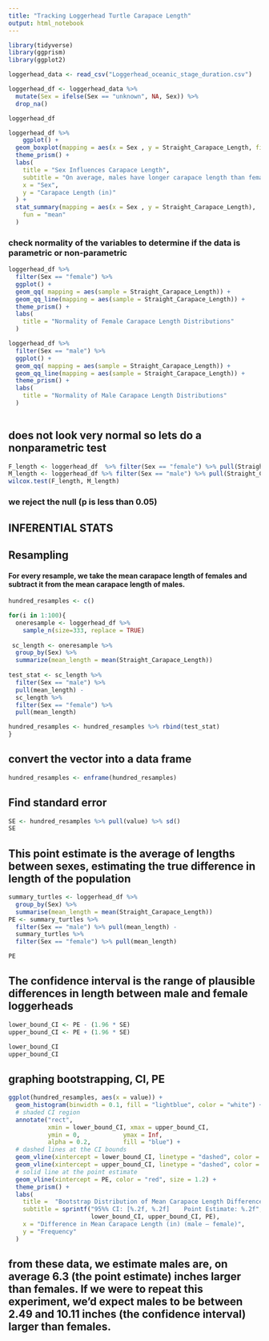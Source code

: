 ```yaml
---
title: "Tracking Loggerhead Turtle Carapace Length"
output: html_notebook
---
```


```r
library(tidyverse)
library(ggprism)
library(ggplot2)
```

```r
loggerhead_data <- read_csv("Loggerhead_oceanic_stage_duration.csv")

loggerhead_df <- loggerhead_data %>%
  mutate(Sex = ifelse(Sex == "unknown", NA, Sex)) %>% 
  drop_na()

loggerhead_df

```


```r
loggerhead_df %>%
    ggplot() + 
  geom_boxplot(mapping = aes(x = Sex , y = Straight_Carapace_Length, fill = Sex)) +
  theme_prism() +
  labs(
    title = "Sex Influences Carapace Length", 
    subtitle = "On average, males have longer carapace length than females",
    x = "Sex",
    y = "Carapace Length (in)"
  ) +
  stat_summary(mapping = aes(x = Sex , y = Straight_Carapace_Length), 
    fun = "mean"
  )

```


### check normality of the variables to determine if the data is parametric or non-parametric

```r
loggerhead_df %>%
  filter(Sex == "female") %>% 
  ggplot() +
  geom_qq( mapping = aes(sample = Straight_Carapace_Length)) +
  geom_qq_line(mapping = aes(sample = Straight_Carapace_Length)) + 
  theme_prism() + 
  labs(
    title = "Normality of Female Carapace Length Distributions"
  )

loggerhead_df %>%
  filter(Sex == "male") %>% 
  ggplot() +
  geom_qq( mapping = aes(sample = Straight_Carapace_Length)) +
  geom_qq_line(mapping = aes(sample = Straight_Carapace_Length)) +
  theme_prism() + 
  labs(
    title = "Normality of Male Carapace Length Distributions"
  )
  
```

## does not look very normal so lets do a nonparametric test 

```r
F_length <- loggerhead_df  %>% filter(Sex == "female") %>% pull(Straight_Carapace_Length)
M_length <- loggerhead_df %>% filter(Sex == "male") %>% pull(Straight_Carapace_Length)
wilcox.test(F_length, M_length)
```
### we reject the null (p is less than 0.05)

## INFERENTIAL STATS

## Resampling

#### For every resample, we take the mean carapace length of females and subtract it from the mean carapace length of males.

```r
hundred_resamples <- c()

for(i in 1:100){
  oneresample <- loggerhead_df %>%
    sample_n(size=333, replace = TRUE)
  
 sc_length <- oneresample %>% 
  group_by(Sex) %>%
  summarize(mean_length = mean(Straight_Carapace_Length))
  
test_stat <- sc_length %>% 
  filter(Sex == "male") %>% 
  pull(mean_length) -
  sc_length %>%
  filter(Sex == "female") %>%
  pull(mean_length)

hundred_resamples <- hundred_resamples %>% rbind(test_stat)
}

```

## convert the vector into a data frame 
```r
hundred_resamples <- enframe(hundred_resamples)
```


## Find standard error 
```r
SE <- hundred_resamples %>% pull(value) %>% sd()
SE
```

## This point estimate is the average of lengths between sexes, estimating the true difference in length of the population
```r
summary_turtles <- loggerhead_df %>% 
  group_by(Sex) %>%
  summarise(mean_length = mean(Straight_Carapace_Length))
PE <- summary_turtles %>% 
  filter(Sex == "male") %>% pull(mean_length) -
  summary_turtles %>%
  filter(Sex == "female") %>% pull(mean_length)

PE
```

## The confidence interval is the range of plausible differences in length between male and female loggerheads 
```r
lower_bound_CI <- PE - (1.96 * SE) 
upper_bound_CI <- PE + (1.96 * SE)

lower_bound_CI
upper_bound_CI
```


## graphing bootstrapping, CI, PE

```r
ggplot(hundred_resamples, aes(x = value)) +
  geom_histogram(binwidth = 0.1, fill = "lightblue", color = "white") +
  # shaded CI region
  annotate("rect",
           xmin = lower_bound_CI, xmax = upper_bound_CI,
           ymin = 0,            ymax = Inf,
           alpha = 0.2,         fill = "blue") +
  # dashed lines at the CI bounds
  geom_vline(xintercept = lower_bound_CI, linetype = "dashed", color = "blue", size = 1) +
  geom_vline(xintercept = upper_bound_CI, linetype = "dashed", color = "blue", size = 1) +
  # solid line at the point estimate
  geom_vline(xintercept = PE, color = "red", size = 1.2) +
  theme_prism() +
  labs(
    title =  "Bootstrap Distribution of Mean Carapace Length Difference",
    subtitle = sprintf("95%% CI: [%.2f, %.2f]    Point Estimate: %.2f", 
                       lower_bound_CI, upper_bound_CI, PE),
    x = "Difference in Mean Carapace Length (in) (male – female)",
    y = "Frequency"
  )
```
## from these data, we estimate males are, on average 6.3 (the point estimate) inches larger than females. If we were to repeat this experiment, we'd expect males to be between 2.49 and 10.11 inches (the confidence interval) larger than females. 